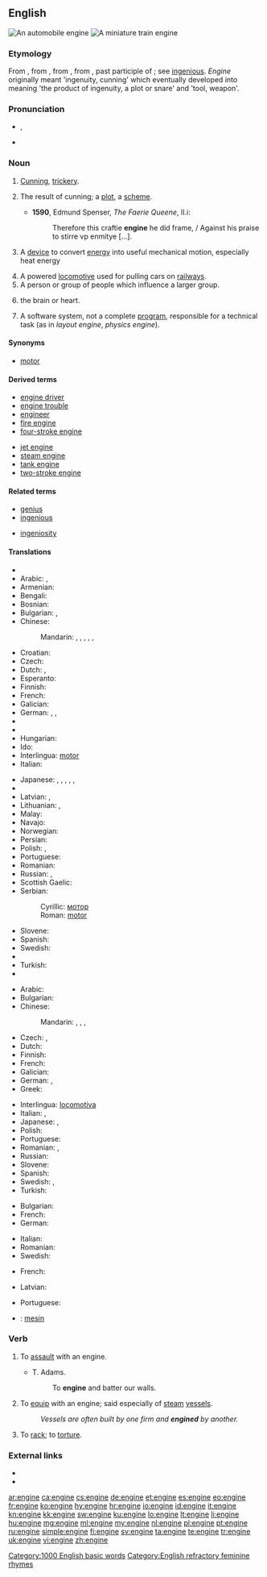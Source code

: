 ==English==
{{wikipedia}}
{{commonscat|Engines}}
[[Image:Mercedes V6 DTM Rennmotor 1996.jpg|thumb|An automobile engine]]
[[Image:Miniature Railway.JPG|thumb|A miniature train engine]]

===Etymology===
From {{etyl|enm}} {{term|engin}}, from {{etyl|fro}} {{term|engin||lang=fro|skill", "cleverness", "war machine}}, from {{etyl|la}} {{term|ingenium||innate or natural quality, nature, genius, a genious, an invention, in {{etyl|LL.|-}} a war-engine, battering-ram}}, from {{term|ingenitum||lang=la}}, past participle of {{term|ingigno|ingignere|lang=la|to instil by birth, implant, produce in}}; see [[ingenious]]. ''Engine'' originally meant 'ingenuity, cunning' which eventually developed into meaning 'the product of ingenuity, a plot or snare' and 'tool, weapon'.

===Pronunciation===
* {{IPA|/ˈɛn.dʒɪn/}}, {{X-SAMPA|/"En.dZIn/}}
* {{audio|en-us-engine.ogg|Audio (US)}}

===Noun===
{{en-noun}}

# {{obsolete}} [[cunning|Cunning]], [[trickery]].
# {{obsolete}} The result of cunning; a [[plot]], a [[scheme]].
#* '''1590''', Edmund Spenser, ''The Faerie Queene'', II.i:
#*: Therefore this craftie '''engine''' he did frame, / Against his praise to stirre vp enmitye [...].
# {{engineering}} A [[device]] to convert [[energy]] into useful mechanical motion, especially heat energy
# A powered [[locomotive]] used for pulling cars on [[railway]]s.
# A person or group of people which influence a larger group.
# {{informal}} the brain or heart.
# {{computing}} A software system, not a complete [[program]], responsible for a technical task (as in ''layout engine'', ''physics engine'').

====Synonyms====
* [[motor]]

====Derived terms====
{{rel-top|term derived from ''engine''}}
* [[engine driver]]
* [[engine trouble]]
* [[engineer]]
* [[fire engine]]
* [[four-stroke engine]]
{{rel-mid}}
* [[jet engine]]
* [[steam engine]]
* [[tank engine]]
* [[two-stroke engine]]
{{rel-bottom}}

====Related terms====
{{rel-top|terms related to ''engine''}}
* [[genius]]
* [[ingenious]]
{{rel-mid}}
* [[ingeniosity]]
{{rel-bottom}}

====Translations====
{{trans-top|mechanical device}}
* {{trreq|sq}}
* Arabic: {{t|ar|محرك|m|tr=muHárrik}}, {{t-|ar|موتور|m|tr=mutuur}}
* Armenian: {{t-|hy|շարժիչ|tr=šaržič}}
* Bengali: {{t|bn|ইঞ্জিন|tr=injin|sc=Beng}}
* Bosnian: {{t-|bs|motor|m}}
* Bulgarian: {{t|bg|мотор|m|sc=Cyrl}}, {{t|bg|двигател|m|sc=Cyrl}}
* Chinese:
*: Mandarin: {{t|cmn|引擎|tr=yǐnqíng|sc=Hani}}, {{t|cmn|發動機|sc=Hani}}, {{t|cmn|发动机|tr=fādòngjī|sc=Hani}}, {{t-|cmn|馬達|sc=Hani}}, {{t-|cmn|马达|tr=mǎdá|sc=Hani}}, {{t-|cmn|摩托|tr=mótuō|sc=Hani}}
* Croatian: {{t-|hr|motor|m}}
* Czech: {{t+|cs|motor|m}}
* Dutch: {{t+|nl|motor|m}}, {{t+|nl|aandrijving|f}}
* Esperanto: {{t-|eo|motoro|xs=Esperanto}}
* Finnish: {{t+|fi|moottori}}
* French: {{t+|fr|moteur|m}}
* Galician: {{t-|gl|motor|xs=Galician}} {{m}}
* German: {{t+|de|Motor|m}}, {{t+|de|Triebwerk|n}}, {{t|de|Antrieb|m}}
* {{trreq|he}}
* {{trreq|hi}}
* Hungarian: {{t+|hu|motor}}
* Ido: {{t+|io|mashino|xs=Ido}}
* Interlingua: [[motor]]
* Italian: {{t+|it|motore|m}}
{{trans-mid}}
* Japanese: {{t+|ja|エンジン|tr=enjin}}, {{t|ja|機関|tr=きかん, kikan}}, {{t+|ja|機械|tr=きかい, kikai}}, {{t+|ja|モーター|tr=mōtā}}, {{t|ja|発動機|tr=はつどうき, hatsudōki}}, {{t|ja|原動機|tr=げんどうき, kendōki}}
* {{trreq|ko}}
* Latvian: {{t-|lv|dzinējs|m|xs=Latvian}}, {{t-|lv|motors|m|xs=Latvian}}
* Lithuanian: {{t|lt|variklis|m|xs=Lithuanian}}, {{t|lt|motoras|m|xs=Lithuanian}}
* Malay: {{t|ms|enjin}}
* Navajo: {{tø|nv|atsiitsʼiin}}
* Norwegian: {{t-|no|motor|m}}
* Persian: {{t|fa|موتور|tr=اسم|sc=fa-Arab}}
* Polish: {{t|pl|silnik|m}}, {{t|pl|motor|m}}
* Portuguese: {{t+|pt|motor|m}}
* Romanian: {{t+|ro|motor|n}}
* Russian: {{t+|ru|двигатель|m|tr=dvígatel'}}, {{t+|ru|мотор|m|tr=motór}}
* Scottish Gaelic: {{t-|gd|einnsean|m|xs=Scottish Gaelic}}
* Serbian:
*: Cyrillic: [[мотор#Serbian|мотор]] {{m}}
*: Roman: [[motor#Serbian|motor]] {{m}}
* Slovene: {{t+|sl|motor|m}}
* Spanish: {{t+|es|motor|f}}
* Swedish: {{t+|sv|motor|n}}
* {{trreq|th}}
* Turkish: {{t+|tr|motor}}
* {{trreq|vi}}
{{trans-bottom}}

{{trans-top|locomotive}}
* Arabic: {{t|ar|قاطرة|f|tr=qaaTira}}
* Bulgarian: {{t|bg|локомотив|m|sc=Cyrl}}
* Chinese:
*: Mandarin: {{t|cmn|機車|sc=Hani}}, {{t|cmn|机车|tr=jīchē|sc=Hani}}, {{t|cmn|火車頭|sc=Hani}}, {{t|cmn|火车头|tr=huǒchētóu|sc=Hani}}
* Czech: {{t+|cs|lokomotiva|f}},
* Dutch: {{t+|nl|locomotief|m}}
* Finnish: {{t+|fi|veturi}}
* French: {{t+|fr|locomotive|f}}
* Galician: {{t+|gl|locomotora|xs=Galician}} {{f}}
* German: {{t+|de|Lokomotive|f}}, {{t+|de|Lok|f}}
* Greek: {{t+|el|ατμομηχανή|f|tr=atmomikhaní}}
{{trans-mid}}
* Interlingua: [[locomotiva]]
* Italian: {{t+|it|motrice|f}}, {{t-|it|locomotiva|f}}
* Japanese: {{t|ja|機車|tr=きしゃ, kisha}}, {{t|ja|機関車|tr=きかんしゃ, kikansha}}
* Polish: {{t|pl|lokomotywa|f}}
* Portuguese: {{t+|pt|locomotiva|f}}
* Romanian: {{t+|ro|motor|n}}, {{t|ro|locomotivă|f}}
* Russian: {{t|ru|локомотив|m|tr=lokomotív}}
* Slovene: {{t+|sl|lokomotiva|f}}
* Spanish: {{t+|es|locomotora|m}}
* Swedish: {{t+|sv|lok|n}}, {{t+|sv|lokomotiv|n}}
* Turkish: {{t+|tr|lokomotif}}
{{trans-bottom}}

{{trans-top|influential group}}
* Bulgarian: {{t|bg|двигател|m|sc=Cyrl}}
* French: {{t+|fr|moteur|m}}
* German: {{t+|de|Motor|m}}
{{trans-mid}}
* Italian: {{t+|it|motore|m}}
* Romanian: {{t|ro|motor|n}}
* Swedish: {{t+|sv|motor|n}}
{{trans-bottom}}

{{trans-top|brain or heart}}
* French: {{t+|fr|moteur|m}}
{{trans-mid}}
* Latvian: {{t-|lv|motors|m|xs=Latvian}}
{{trans-bottom}}

{{trans-top|computer program}}
* Portuguese: {{t+|pt|motor|m}}
{{trans-mid}}
{{trans-bottom}}

{{checktrans-top}}
* {{ttbc|id}}: [[mesin]]
{{trans-bottom}}

===Verb===
{{en-verb|engin|ed}}

# {{obsolete}} To [[assault]] with an engine.
#* {{rfdate}} T. Adams.
#*: To '''engine''' and batter our walls. 
# {{dated}} To [[equip]] with an engine; said especially of [[steam]] [[vessel]]s.
#: ''Vessels are often built by one firm and '''engined''' by another.''
# {{obsolete}} To [[rack]]; to [[torture]].<!--note DIFFERENT PRONUNCIATION per Webster 1913-->
#: {{rfquotek|Chaucer}}

===External links===
* {{R:Webster 1913}}
* {{R:Century 1911}}

[[Category:1000 English basic words]]
[[Category:English refractory feminine rhymes]]

[[ar:engine]]
[[ca:engine]]
[[cs:engine]]
[[de:engine]]
[[et:engine]]
[[es:engine]]
[[eo:engine]]
[[fr:engine]]
[[ko:engine]]
[[hy:engine]]
[[hr:engine]]
[[io:engine]]
[[id:engine]]
[[it:engine]]
[[kn:engine]]
[[kk:engine]]
[[sw:engine]]
[[ku:engine]]
[[lo:engine]]
[[lt:engine]]
[[li:engine]]
[[hu:engine]]
[[mg:engine]]
[[ml:engine]]
[[my:engine]]
[[nl:engine]]
[[pl:engine]]
[[pt:engine]]
[[ru:engine]]
[[simple:engine]]
[[fi:engine]]
[[sv:engine]]
[[ta:engine]]
[[te:engine]]
[[tr:engine]]
[[uk:engine]]
[[vi:engine]]
[[zh:engine]]